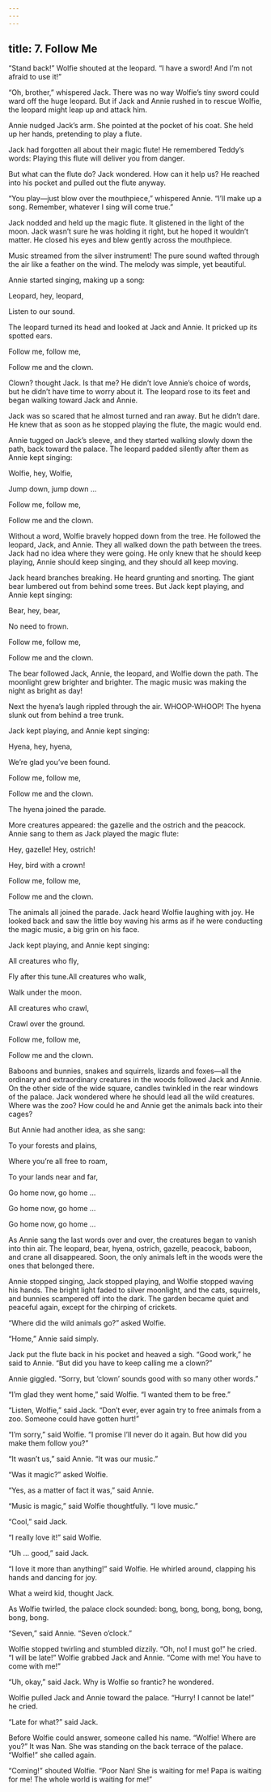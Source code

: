 ```yaml
---
---
---
```

title: 7. Follow Me
---




“Stand back!” Wolfie shouted at the leopard. “I have a sword! And I’m not afraid to use it!”

“Oh, brother,” whispered Jack. There was no way Wolfie’s tiny sword could ward off the huge leopard. But if Jack and Annie rushed in to rescue Wolfie, the leopard might leap up and attack him.

Annie nudged Jack’s arm. She pointed at the pocket of his coat. She held up her hands, pretending to play a flute.

Jack had forgotten all about their magic flute! He remembered Teddy’s words: Playing this flute will deliver you from danger.

But what can the flute do? Jack wondered. How can it help us? He reached into his pocket and pulled out the flute anyway.

“You play—just blow over the mouthpiece,” whispered Annie. “I’ll make up a song. Remember, whatever I sing will come true.”

Jack nodded and held up the magic flute. It glistened in the light of the moon. Jack wasn’t sure he was holding it right, but he hoped it wouldn’t matter. He closed his eyes and blew gently across the mouthpiece.

Music streamed from the silver instrument! The pure sound wafted through the air like a feather on the wind. The melody was simple, yet beautiful.

Annie started singing, making up a song:

Leopard, hey, leopard,

Listen to our sound.



The leopard turned its head and looked at Jack and Annie. It pricked up its spotted ears.

Follow me, follow me,

Follow me and the clown.



Clown? thought Jack. Is that me? He didn’t love Annie’s choice of words, but he didn’t have time to worry about it. The leopard rose to its feet and began walking toward Jack and Annie.

Jack was so scared that he almost turned and ran away. But he didn’t dare. He knew that as soon as he stopped playing the flute, the magic would end.

Annie tugged on Jack’s sleeve, and they started walking slowly down the path, back toward the palace. The leopard padded silently after them as Annie kept singing:

Wolfie, hey, Wolfie,

Jump down, jump down …

Follow me, follow me,

Follow me and the clown.



Without a word, Wolfie bravely hopped down from the tree. He followed the leopard, Jack, and Annie. They all walked down the path between the trees. Jack had no idea where they were going. He only knew that he should keep playing, Annie should keep singing, and they should all keep moving.

Jack heard branches breaking. He heard grunting and snorting. The giant bear lumbered out from behind some trees. But Jack kept playing, and Annie kept singing:

Bear, hey, bear,

No need to frown.

Follow me, follow me,

Follow me and the clown.



The bear followed Jack, Annie, the leopard, and Wolfie down the path. The moonlight grew brighter and brighter. The magic music was making the night as bright as day!

Next the hyena’s laugh rippled through the air. WHOOP-WHOOP! The hyena slunk out from behind a tree trunk.

Jack kept playing, and Annie kept singing:

Hyena, hey, hyena,

We’re glad you’ve been found.

Follow me, follow me,

Follow me and the clown.



The hyena joined the parade.

More creatures appeared: the gazelle and the ostrich and the peacock. Annie sang to them as Jack played the magic flute:

Hey, gazelle! Hey, ostrich!

Hey, bird with a crown!

Follow me, follow me,

Follow me and the clown.



The animals all joined the parade. Jack heard Wolfie laughing with joy. He looked back and saw the little boy waving his arms as if he were conducting the magic music, a big grin on his face.

Jack kept playing, and Annie kept singing:

All creatures who fly,

Fly after this tune.All creatures who walk,

Walk under the moon.

All creatures who crawl,

Crawl over the ground.

Follow me, follow me,

Follow me and the clown.



Baboons and bunnies, snakes and squirrels, lizards and foxes—all the ordinary and extraordinary creatures in the woods followed Jack and Annie. On the other side of the wide square, candles twinkled in the rear windows of the palace. Jack wondered where he should lead all the wild creatures. Where was the zoo? How could he and Annie get the animals back into their cages?

But Annie had another idea, as she sang:

To your forests and plains,

Where you’re all free to roam,

To your lands near and far,

Go home now, go home …

Go home now, go home …

Go home now, go home …





As Annie sang the last words over and over, the creatures began to vanish into thin air. The leopard, bear, hyena, ostrich, gazelle, peacock, baboon, and crane all disappeared. Soon, the only animals left in the woods were the ones that belonged there.

Annie stopped singing, Jack stopped playing, and Wolfie stopped waving his hands. The bright light faded to silver moonlight, and the cats, squirrels, and bunnies scampered off into the dark. The garden became quiet and peaceful again, except for the chirping of crickets.

“Where did the wild animals go?” asked Wolfie.

“Home,” Annie said simply.

Jack put the flute back in his pocket and heaved a sigh. “Good work,” he said to Annie. “But did you have to keep calling me a clown?”

Annie giggled. “Sorry, but ‘clown’ sounds good with so many other words.”

“I’m glad they went home,” said Wolfie. “I wanted them to be free.”

“Listen, Wolfie,” said Jack. “Don’t ever, ever again try to free animals from a zoo. Someone could have gotten hurt!”

“I’m sorry,” said Wolfie. “I promise I’ll never do it again. But how did you make them follow you?”

“It wasn’t us,” said Annie. “It was our music.”

“Was it magic?” asked Wolfie.

“Yes, as a matter of fact it was,” said Annie.

“Music is magic,” said Wolfie thoughtfully. “I love music.”

“Cool,” said Jack.

“I really love it!” said Wolfie.

“Uh … good,” said Jack.

“I love it more than anything!” said Wolfie. He whirled around, clapping his hands and dancing for joy.

What a weird kid, thought Jack.

As Wolfie twirled, the palace clock sounded: bong, bong, bong, bong, bong, bong, bong.

“Seven,” said Annie. “Seven o’clock.”

Wolfie stopped twirling and stumbled dizzily. “Oh, no! I must go!” he cried. “I will be late!” Wolfie grabbed Jack and Annie. “Come with me! You have to come with me!”

“Uh, okay,” said Jack. Why is Wolfie so frantic? he wondered.

Wolfie pulled Jack and Annie toward the palace. “Hurry! I cannot be late!” he cried.

“Late for what?” said Jack.

Before Wolfie could answer, someone called his name. “Wolfie! Where are you?” It was Nan. She was standing on the back terrace of the palace. “Wolfie!” she called again.

“Coming!” shouted Wolfie. “Poor Nan! She is waiting for me! Papa is waiting for me! The whole world is waiting for me!”